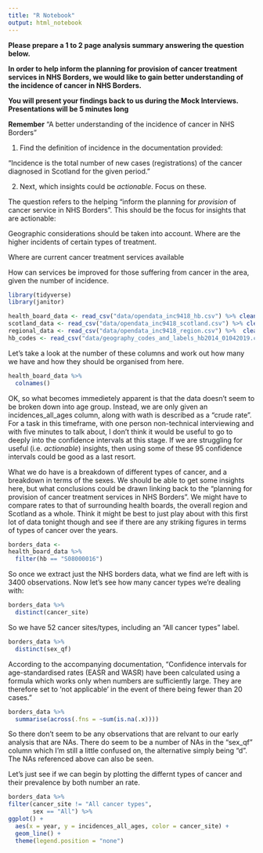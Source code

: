 ```yaml
---
title: "R Notebook"
output: html_notebook
---
```


**Please prepare a 1 to 2 page analysis summary answering the question below.**

**In order to help inform the planning for provision of cancer treatment services in NHS Borders, we would like to gain better understanding of the incidence of cancer in NHS Borders.**

**You will present your findings back to us during the Mock Interviews. Presentations will be 5 minutes long**


**Remember** "A better understanding of the incidence of cancer in NHS Borders"

1. Find the definition of incidence in the documentation provided:

"Incidence is the total number of new cases (registrations) of the cancer diagnosed in Scotland for the given period."

2. Next, which insights could be *actionable*. Focus on these. 

The question refers to the helping "inform the planning for *provision* of cancer service in NHS Borders". This should be the focus for insights that are actionable:

Geographic considerations should be taken into account. Where are the higher incidents of certain types of treatment. 

Where are current cancer treatment services available

How can services be improved for those suffering from cancer in the area, given the number of incidence. 

```r
library(tidyverse)
library(janitor)

health_board_data <- read_csv("data/opendata_inc9418_hb.csv") %>% clean_names()
scotland_data <- read_csv("data/opendata_inc9418_scotland.csv") %>% clean_names()
regional_data <- read_csv("data/opendata_inc9418_region.csv") %>%  clean_names()
hb_codes <- read_csv("data/geography_codes_and_labels_hb2014_01042019.csv") %>% clean_names()
```

Let's take a look at the number of these columns and work out how many we have and how they should be organised from here.

```r
health_board_data %>% 
  colnames()
```

OK, so what becomes immedietely apparent is that the data doesn't seem to be broken down into age group. Instead, we are only given an incidences_all_ages column, along with wath is described as a "crude rate". For a task in this timeframe, with one person non-technical interviewing and with five minutes to talk about, I don't think it would be useful to go to deeply into the confidence intervals at this stage. If we are struggling for useful (i.e. *actionable*) insights, then using some of these 95 confidence intervals could be good as a last resort. 

What we do have is a breakdown of different types of cancer, and a breakdown in terms of the sexes. We should be able to get some insights here, but what conclusions could be drawn linking back to the "planning for provision of cancer treatment services in NHS Borders". We might have to compare rates to that of surrounding health boards, the overall region and Scotland as a whole. Think it might be best to just play about with this first lot of data tonight though and see if there are any striking figures in terms of types of cancer over the years. 

```r
borders_data <-
health_board_data %>% 
  filter(hb == "S08000016")
```

So once we extract just the NHS borders data, what we find are left with is 3400 observations. Now let's see how many cancer types we're dealing with:

```r
borders_data %>% 
  distinct(cancer_site)
```

So we have 52 cancer sites/types, including an "All cancer types" label. 

```r
borders_data %>% 
  distinct(sex_qf)
```

According to the accompanying documentation, "Confidence intervals for age-standardised rates (EASR and WASR) have been calculated using a formula which works only when numbers are sufficiently large. They are therefore set to 'not applicable' in the event of there being fewer than 20 cases."

```r
borders_data %>% 
  summarise(across(.fns = ~sum(is.na(.x))))
```

So there don't seem to be any observations that are relvant to our early analysis that are NAs. There do seem to be a number of NAs in the "sex_qf" column which I'm still a little confused on, the alternative simply being "d". The NAs referenced above can also be seen. 

Let's just see if we can begin by plotting the differnt types of cancer and their prevalence by both number an rate.

```r
borders_data %>% 
filter(cancer_site != "All cancer types",
       sex == "All") %>%
ggplot() +
  aes(x = year, y = incidences_all_ages, color = cancer_site) +
  geom_line() +
  theme(legend.position = "none")
```


